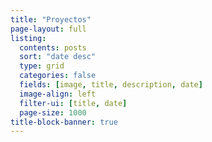 ```yaml
---
title: "Proyectos"
page-layout: full
listing:
  contents: posts
  sort: "date desc"
  type: grid
  categories: false
  fields: [image, title, description, date]
  image-align: left
  filter-ui: [title, date]
  page-size: 1000
title-block-banner: true
---
```

